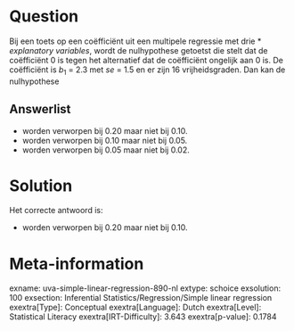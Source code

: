 Question
========

Bij een toets op een coëfficiënt uit een multipele regressie met drie
* *explanatory variables*, wordt de nulhypothese getoetst die stelt dat de
coëfficiënt 0 is tegen het alternatief dat de coëfficiënt ongelijk aan 0
is. De coëfficiënt is *b*~1~ = 2.3 met *se* = 1.5 en er zijn 16
vrijheidsgraden. Dan kan de nulhypothese

Answerlist
----------

* worden verworpen bij 0.20 maar niet bij 0.10.
* worden verworpen bij 0.10 maar niet bij 0.05.
* worden verworpen bij 0.05 maar niet bij 0.02.

Solution
========

Het correcte antwoord is: 

* worden verworpen bij 0.20 maar niet bij 0.10.

Meta-information
================
exname: uva-simple-linear-regression-890-nl
extype: schoice
exsolution: 100
exsection: Inferential Statistics/Regression/Simple linear regression
exextra[Type]: Conceptual
exextra[Language]: Dutch
exextra[Level]: Statistical Literacy
exextra[IRT-Difficulty]: 3.643
exextra[p-value]: 0.1784
